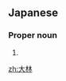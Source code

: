 ==Japanese==
{{ja-kanjitab|おお|はやし|k2=ばやし|yomi=k|r=y}}

===Proper noun===
{{ja-pos|おおばやし|proper}}

# {{surname|lang=ja|sort=おおばやし}}

[[zh:大林]]